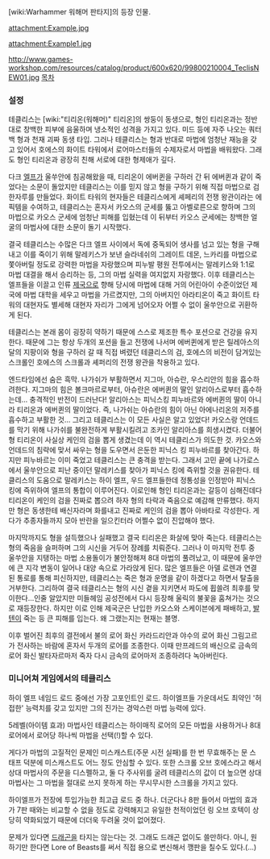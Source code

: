 [wiki:Warhammer 워해머 판타지]의 등장 인물.

attachment:Example.jpg

attachment:Example1.jpg

http://www.games-workshop.com/resources/catalog/product/600x620/99800210004_TeclisNEW01.jpg
[[목차]]

=== 설정 ===
테클리스는 [wiki:"티리온(워해머)" 티리온]의 쌍둥이 동생으로, 형인 티리온과는 정반대로 창백한 피부에 음울하며 냉소적인 성격을 가지고 있다. 미드 등에 자주 나오는 쿼터백 형과 천재 괴짜 동생 타입. 그러나 테클리스는 형과 반대로 마법에 엄청난 재능을 갖고 있어서 호에스의 화이트 타워에서 로어마스터들의 수제자로서 마법을 배워왔다. 그래도 형인 티리온과 광장히 친해 서로에 대한 형제애가 깊다.

다크 [[엘프]]가 울쑤안에 침공해왔을 때, 티리온이 에버퀸을 구하러 간 뒤 에버퀸과 같이 죽었다는 소문이 돌았지만 테클리스는 이를 믿지 않고 형을 구하기 위해 직접 마법으로 검 한자루를 만들었다. 화이트 타워의 현자들은 테클리스에게 셰페리의 전쟁 왕관이라는 에픽템을 수여하고, 테클리스는 혼자서 카오스의 군세를 뚫고 아벨로른으로 향하며 그의 마법으로 카오스 군세에 엄청난 피해를 입혔는데 이 뒤부터 카오스 군세에는 창백한 얼굴의 마법사에 대한 소문이 돌기 시작했다.

결국 테클리스는 수많은 다크 엘프 사이에서 독에 중독되어 생사를 넘고 있는 형을 구해내고 이를 죽이기 위해 말레키스가 보낸 슬라네쉬의 그레이트 데몬, 느카리를 마법으로 쫓아버릴 정도로 강력한 마법을 자랑했으며 피누발 평원 전투에서는 말레키스와 1:1로 마법 대결을 해서 승리하는 등, 그의 마법 실력을 여지없지 자랑했다. 이후 테클리스는 엘프들을 이끌고 인류 [[제국]]으로 향해 당시에 마법에 대해 거의 어린아이 수준이었던 제국에 마법 대학을 세우고 마법을 가르켰지만, 그의 아버지인 아라티온이 죽고 화이트 타워의 대현자도 별세해 대현자 자리가 그에게 넘어오자 어쩔 수 없이 울쑤안으로 귀환하게 된다. 

테클리스는 본래 몸이 굉장히 약하기 때문에 스스로 제조한 특수 포션으로 건강을 유지한다. 때문에 그는 항상 두개의 포션을 들고 전쟁에 나서며 에버퀸에게 받은 릴레아스의 달의 지팡이와 형을 구하러 갈 때 직접 벼렸던 테클리스의 검, 호에스의 비전이 담겨있는 스크롤인 호에스의 스크롤과 셰퍼리의 전쟁 왕관을 착용하고 있다. 

엔드타임에선 숨은 흑막. 나가쉬가 부활하면서 지그마, 아슈란, 우스리안의 힘을 흡수하려한다. 지그마의 힘은 볼크마르로부터, 아슈란은 에버퀸의 딸인 알리아스로부터 흡수하는데... 충격적인 반전이 드러난다! 알리아스는 피닉스킹 피누바르와 에버퀸의 딸이 아니라 티리온과 에버퀸의 딸이었다. 즉, 나가쉬는 아슈란의 힘이 아닌 아에나리온의 저주를 흡수하고 부활한 것... 그리고 테클리스는 이 모든 사실은 알고 있었다! 카오스랑 언데드를 막기 위해 나가쉬를 불완전하게 부활시킬려고 조카인 알리아스를 희생시켰다. 더불어 형 티리온이 사실상 케인의 검을 뽑게 생겼는데 이 역시 테클리스가 의도한 것. 카오스와 언데드의 침략에 맞서 싸우는 형을 도우면서 은둔한 피닉스 킹 피누바르를 찾아간다. 하지만 피누바르는 이미 죽었고 테클리스는 큰 충격을 받는다. 그래서 고민 끝에 나가로스에서 울쑤안으로 피난 중이던 말레키스를 찾아가 피닉스 킹에 즉위할 것을 권유한다. 테클리스의 도움으로 말레키스는 하이 엘프, 우드 엘프들한데 정통성을 인정받아 피닉스 킹에 즉위하여 엘프의 통합이 이루어진다. 이로인해 형인 티리온과는 갈등이 심해진데다 티리온이 케인의 검을 진짜로 뽑으려 하자 형의 타락과 죽음으로 예감해 만류했다. 하지만 형은 동생한테 배신자라며 화를내고 진짜로 케인의 검을 뽑아 아바타로 각성한다. 게다가 추종자들까지 모아 반란을 일으킨터라 어쩔수 없이 진압해야 했다.

마지막까지도 형을 설득했으나 실패했고 결국 티리온은 화살에 맞아 죽는다. 테클리스는 형의 죽음을 슬퍼하며 그의 시신을 거두어 장례를 치뤄준다. 그러나 이 마지막 전투 중 울쑤안을 지탱하는 마법 소용돌이가 불안정해져 8대 마법의 풀려났고, 이 때문에 울쑤안에 큰 지각 변동이 일어나 대양 속으로 가라앉게 된다. 많은 엘프들은 아델 로렌과 연결된 통로를 통해 피신하지만, 테클리스는 죽은 형과 운명을 같이 하겠다고 하면서 탈출을 거부한다. 그리하여 결국 테클리스는 형의 시신 곁을 지키면서 파도에 휩쓸려 최후를 맞이한다...인줄 알았지만 미들헤임 공성전에서 다시 등장해 울릭의 불꽃을 훔쳐가는 것으로 재등장한다. 하지만 이로 인해 제국군은 난입한 카오스와 스케이븐에게 패배하고, [[발텐]]이 죽는 등 큰 피해를 입는다. 왜 그랬는지는 현재는 블명.

이후 벌어진 최후의 결전에서 불의 로어 화신 카라드리안과 야수의 로어 화신 그림고르가 전사하는 바람에 혼자서 두개의 로어를 조종한다. 이때 만프레드의 배신으로 금속의 로어 화신 발타자르마저 죽자 다시 금속의 로어마저 조종하려다 녹아버린다.
=== 미니어쳐 게임에서의 테클리스 ===

하이 엘프 네임드 로드 중에선 가장 고포인트인 로드. 하이엘프들 가운데서도 최약인 '허접한' 능력치를 갖고 있지만 그의 진가는 경악스런 마법 능력에 있다. 

5레벨(아이템 효과) 마법사인 테클리스는 하이매직 로어의 모든 마법을 사용하거나 8대 로어에서 로어당 하나씩 마법을 선택(!)할 수 있다.

게다가 마법의 고질적인 문제인 미스캐스트(주문 시전 실패)를 한 번 무효해주는 문 스태프 덕분에 미스캐스트도 어느 정도 안심할 수 있다. 또한 스크롤 오브 호에스라고 해서 상대 마법사의 주문을 디스펠하고, 둘 다 주사위를 굴려 테클리스의 값이 더 높으면 상대 마법사는 그 마법을 절대로 쓰지 못하게 하는 무시무시한 스크롤을 가지고 있다. 

하이엘프가 전장에 투입가능한 최고급 로드 중 하나. 더군다나 8판 들어서 마법의 효과가 7판 때와는 비교할 수 없을 정도로 강력해지고 유일한 천적이었던 링 오브 호텍이 상당히 약화되었기 때문에 더더욱 두려울 것이 없어졌다.

문제가 있다면 [[드래곤]]을 타지는 않는다는 것. 그래도 드래곤 없이도 쓸만하다. 아니, 원하기만 한다면 Lore of Beasts를 써서 직접 용으로 변신해서 깽판을 칠수도 있다.(...)
